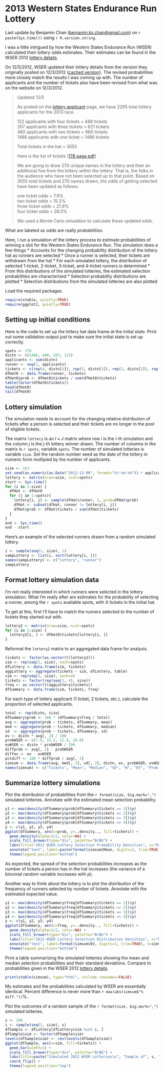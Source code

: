 2013 Western States Endurance Run Lottery
=========================================
Last update by Benjamin Chan (<benjamin.ks.chan@gmail.com>) on `r paste(Sys.time())` using `r R.version.string`.

I was a little intrigued by how the Western States Endurance Run (WSER) calculated their lottery odds estimates. Their estimates can be found in the WSER 2012 [lottery details](http://www.wser.org/2012/12/03/dec-8-lottery-details).

On 12/5/2012, WSER updated their lottery details from the version they originally posted on 12/3/2012 ([cached version](http://webcache.googleusercontent.com/search?q=cache:x6E-Gb-wm_wJ:www.wser.org/2012/12/03/dec-8-lottery-details/+&cd=2&hl=en&ct=clnk&gl=us)). The revised probabilities more closely match the results I was coming up with. The number of applicants and the number of tickets also have been revised from what was on the website on 12/3/2012.

> Updated 12/5
> 
> As posted on the [lottery applicant](http://www.wser.org/lottery2013.html) page, we have 2295 total lottery applicants for the 2013 race.
> 
> 122 applicants with four tickets = 488 tickets  
> 207 applicants with three tickets = 621 tickets  
> 480 applicants with two tickets = 960 tickets  
> 1486 applicants with one ticket = 1486 tickets
> 
> Total tickets in the hat = 3555
> 
> Here is the list of tickets ([178 page pdf](http://www.wser.org/wp-content/uploads/2012/12/2013LotteryTickets.pdf))
> 
> We are going to draw 270 unique names in the lottery and then an additional five from the lottery within the lottery. That is, the folks in the audience who have not been selected up to that point. Based on 3555 total tickets and 270 names drawn, the odds of getting selected have been updated as follows:
> 
> one ticket odds = 7.9%  
> two ticket odds = 15.2%  
> three ticket odds = 21.9%  
> four ticket odds = 28.0%
> 
> We used a Monte Carlo simulation to calculate these updated odds.

What are labeled as *odds* are really *probabilities*.

Here, I run a simulation of the lottery process to estimate probabilities of winning a slot for the Western States Endurance Run. The simulation does a few things
* Accounts for the changing probability distribution of the lottery hat as runners are selected
* Once a runner is selected, their tickets are withdrawn from the hat
* For each simulated lottery, the distribution of selected 1-ticket, 2-ticket, 3-ticket, and 4-ticket runners is determined
* From this distributions of the simulated lotteries, the estimated selection probabilities are characterized
* Selection probability distributions are plotted
* Selection distributions from the simulated lotteries are also plotted

Load the required packages.
```r
require(xtable, quietly=TRUE)
require(ggplot2, quietly=TRUE)
```


Setting up initial conditions
-----------------------------
Here is the code to set up the lottery hat data frame at the initial state. Print out some validation output just to make sure the initial state is set up correctly.
```r
spots <- 270
distn <- c(1486, 480, 207, 122)
applicants <- sum(distn)
runner <- seq(1, applicants)
tickets <- c(rep(4, distn[4]), rep(3, distn[3]), rep(2, distn[2]), rep(1, distn[1]))
dfHat0 <- data.frame(runner, tickets)
dfHat0$prob <- dfHat0$tickets / sum(dfHat0$tickets)
table(factor(dfHat0$tickets))
head(dfHat0)
tail(dfHat0)
```


Lottery simulation
------------------
The simulation needs to account for the changing relative distribution of tickets after a person is selected and their tickets are no longer in the pool of eligible tickets.

The matrix `lottery` is an $I \times J$ matrix where row $i$ is the $i$-th simulation and the column $j$ is the $j$-th lottery winner drawn. The number of columns in the matrix is `r spots`, variable `spots`. The number of simulated lotteries is variable `size`. Set the random number seed as the date of the lottery in numeric form multipied by the number of applicants.
```r
size <- 1E3
set.seed(as.numeric(as.Date("2012-12-08", format="%Y-%m-%d")) * applicants)
lottery <- matrix(nrow=size, ncol=spots)
start <- Sys.time()
for (i in 1:size) {
  dfHat <- dfHat0
  for (j in 1:spots){
    lottery[i, j] <- sample(dfHat$runner, 1, prob=dfHat$prob)
    dfHat <- subset(dfHat, runner != lottery[i, j])
    dfHat$prob <- dfHat$tickets / sum(dfHat$tickets)
  }
}
end <- Sys.time()
end - start
```

Here's an example of the selected runners drawn from a random simulated lottery.
```r
i <- sample(seq(1, size), 1)
sampLottery <- list(i, sort(lottery[i, ]))
names(sampLottery) <- c("lottery", "runner")
sampLottery
```


Format lottery simulation data
------------------------------
I'm not really interested in which runners were selected in the lottery simulation. What I'm really after are estimates for the probability of selecting a runner, among the `r spots` available spots, with $X$ tickets in the initial hat.

To get at this, first I'll have to match the runners selected to the number of tickets they started out with.
```r
lottery2 <- matrix(nrow=size, ncol=spots)
for (i in 1:size) {
  lottery2[i, ] <- dfHat0$tickets[lottery[i, ]]
}
```
Reformat the `lottery2` matrix to an aggregated data frame for analysis.
```r
tickets <- factor(as.vector(t(lottery2)))
sim <- rep(seq(1, size), each=spots)
dfLottery <- data.frame(sim, tickets)
aggLottery <- aggregate(tickets ~ sim, dfLottery, table)
sim <- rep(seq(1, size), each=4)
tickets <- factor(rep(seq(1, 4), size))
freq <- as.vector(t(aggLottery$tickets))
dfSummary <- data.frame(sim, tickets, freq)
```
For each type of lottery applicant (1 ticket, 2 tickets, etc.), calculate the proportion of selected applicants. 
```r
total <- rep(distn, size)
dfSummary$prob <- 100 * (dfSummary$freq / total)
avg <- aggregate(prob ~ tickets, dfSummary, mean)
med <- aggregate(prob ~ tickets, dfSummary, median)
sd  <- aggregate(prob ~ tickets, dfSummary, sd)
ev <- distn * avg[, 2] / 100
probWSER <- c(7.9, 15.2, 21.9, 28.0)
evWSER <- distn * probWSER / 100
diffprob <- avg[, 2] - probWSER
diffev <- ev - evWSER
pctdiff <- 100 * diffprob / avg[, 2]
simsum <- data.frame(avg, med[, 2], sd[, 2], distn, ev, probWSER, evWSER, diffprob, diffev, pctdiff)
names(simsum) <- c("Tickets", "Mean", "Median", "SD", "N", "EV", "Prob (WSER)", "EV (WSER)", "Diff. prob.", "Diff. EV", "% diff.")
```

Summarize lottery simulations
-----------------------------
Plot the distribution of probabilities from the `r format(size, big.mark=",")` simulated lotteries. Annotate with the estimated mean selection probability.
```r
y1 <- max(density(dfSummary$prob[dfSummary$tickets == 1])$y)
y2 <- max(density(dfSummary$prob[dfSummary$tickets == 2])$y)
y3 <- max(density(dfSummary$prob[dfSummary$tickets == 3])$y)
y4 <- max(density(dfSummary$prob[dfSummary$tickets == 4])$y)
y <- c(y1, y2, y3, y4)
ggplot(dfSummary, aes(x=prob, y=..density.., fill=tickets)) +
  geom_density(alpha=1/2, color=NA) +
  scale_fill_brewer(type="div", palette="BrBG") +
  labs(title="2012 WSER Lottery Selection Probability Densities", x="Percent", y=paste("Proportion of", format(size, big.mark=","), "simulations"), fill="Tickets") +
  annotate("text", label=paste(format(simsum$Mean, digits=2, trim=TRUE), "%", sep=""), x=simsum$Mean, y=y) +
  theme(legend.position="bottom")
```
As expected, the spread of the selection probabilities increases as the number of tickets a person has in the hat increases (the variance of a binomial random variable increases with $p$).

Another way to think about the lottery is to plot the distribution of the frequency of runners selected by number of tickets. Annotate with the estimated expected value.
```r
y1 <- max(density(dfSummary$freq[dfSummary$tickets == 1])$y)
y2 <- max(density(dfSummary$freq[dfSummary$tickets == 2])$y)
y3 <- max(density(dfSummary$freq[dfSummary$tickets == 3])$y)
y4 <- max(density(dfSummary$freq[dfSummary$tickets == 4])$y)
y <- c(y1, y2, y3, y4)
ggplot(dfSummary, aes(x=freq, y=..density.., fill=tickets)) +
  geom_density(alpha=1/2, color=NA) +
  scale_fill_brewer(type="div", palette="BrBG") +
  labs(title="2012 WSER Lottery Selection Distribution Densities", x="Number", y=paste("Proportion of", format(size, big.mark=","), "simulations"), fill="Tickets") +
  annotate("text", label=format(simsum$EV, digits=2, trim=TRUE), x=simsum$EV, y=y) +
  theme(legend.position="bottom")
```

Print a table summarizing the simulated lotteries showing the mean and median selection probabilities and their standard deviations. Compare to probabilities given in the WSER 2012 [lottery details](http://www.wser.org/2012/12/03/dec-8-lottery-details).
```r
print(xtable(simsum), type="html", include.rownames=FALSE)
```
My estimates and the probabilities calculated by WSER are essentially identical. Percent difference is never more than `r max(abs(simsum$"% diff."))`%.

Plot the outcomes of a random sample of the `r format(size, big.mark=",")` simulated lotteries.
```r
s <- 100
i <- sample(seq(1, size), s)
dfSample <- dfLottery[dfLottery$sim %in% i, ]
dfSample$sim <- factor(dfSample$sim)
levels(dfSample$sim) <- rev(levels(dfSample$sim))
ggplot(dfSample, aes(x=sim, fill=tickets)) +
  geom_bar(width=1) +
  scale_fill_brewer(type="div", palette="BrBG") +
  labs(title=paste("Simulated 2012 WSER Lotteries\n", "Sample of", s, "Lotteries"), x="Simulated lottery", y="Number of selected runners", fill="Tickets") +
  coord_flip() +
  theme(legend.position="top")
```
